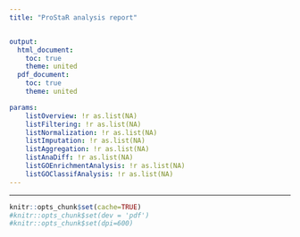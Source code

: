 ---
title: "ProStaR analysis report"


output:
  html_document:
    toc: true
    theme: united
  pdf_document:
    toc: true
    theme: united

params:
    listOverview: !r as.list(NA)
    listFiltering: !r as.list(NA)
    listNormalization: !r as.list(NA)
    listImputation: !r as.list(NA)
    listAggregation: !r as.list(NA)
    listAnaDiff: !r as.list(NA)
    listGOEnrichmentAnalysis: !r as.list(NA)
    listGOClassifAnalysis: !r as.list(NA)
---

***
  
```{r setup, include=FALSE}
knitr::opts_chunk$set(cache=TRUE)
#knitr::opts_chunk$set(dev = 'pdf')
#knitr::opts_chunk$set(dpi=600)
```




